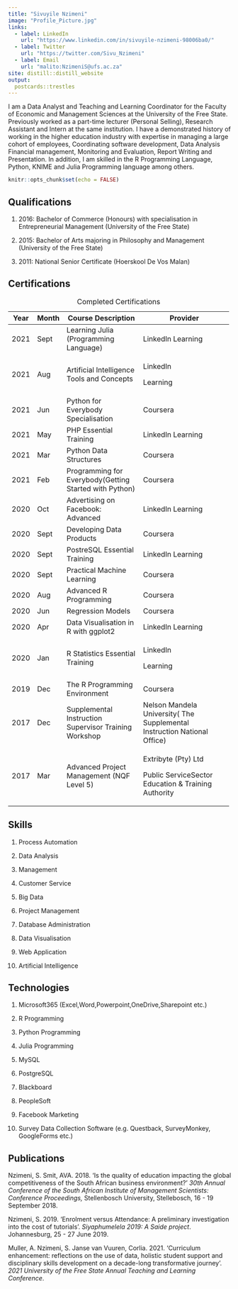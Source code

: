 ```yaml
---
title: "Sivuyile Nzimeni"
image: "Profile_Picture.jpg"
links:
  - label: LinkedIn
    url: "https://www.linkedin.com/in/sivuyile-nzimeni-98006ba0/"
  - label: Twitter
    url: "https://twitter.com/Sivu_Nzimeni"
  - label: Email
    url: "malito:NzimeniS@ufs.ac.za"
site: distill::distill_website
output:
  postcards::trestles
---
```

I am a Data Analyst and Teaching and Learning Coordinator for the Faculty of Economic and Management Sciences at the University of the Free State. Previously worked as a part-time lecturer (Personal Selling), Research Assistant and Intern at the same institution. I have a demonstrated history of working in the higher education industry with expertise in managing a large cohort of employees, Coordinating software development, Data Analysis Financial management, Monitoring and Evaluation, Report Writing and Presentation. In addition, I am skilled in the R Programming Language, Python, KNIME and Julia Programming language among others.


```r
knitr::opts_chunk$set(echo = FALSE)
```

## Qualifications

1.  2016: Bachelor of Commerce (Honours) with specialisation in Entrepreneurial Management (University of the Free State)

2.  2015: Bachelor of Arts majoring in Philosophy and Management (University of the Free State)

3.  2011: National Senior Certificate (Hoerskool De Vos Malan)

## Certifications

+----------+----------+--------------------------------------------------------+--------------------------------------------------------------------------+
| Year     | Month    | Course Description                                     | Provider                                                                 |
+==========+==========+========================================================+==========================================================================+
| 2021     | Sept     | Learning Julia (Programming Language)                  | LinkedIn Learning                                                        |
+----------+----------+--------------------------------------------------------+--------------------------------------------------------------------------+
| 2021     | Aug      | Artificial Intelligence Tools and Concepts             | LinkedIn                                                                 |
|          |          |                                                        |                                                                          |
|          |          |                                                        | Learning                                                                 |
+----------+----------+--------------------------------------------------------+--------------------------------------------------------------------------+
| 2021     | Jun      | Python for Everybody Specialisation                    | Coursera                                                                 |
+----------+----------+--------------------------------------------------------+--------------------------------------------------------------------------+
| 2021     | May      | PHP Essential Training                                 | LinkedIn Learning                                                        |
+----------+----------+--------------------------------------------------------+--------------------------------------------------------------------------+
| 2021     | Mar      | Python Data Structures                                 | Coursera                                                                 |
+----------+----------+--------------------------------------------------------+--------------------------------------------------------------------------+
| 2021     | Feb      | Programming for Everybody(Getting Started with Python) | Coursera                                                                 |
+----------+----------+--------------------------------------------------------+--------------------------------------------------------------------------+
| 2020     | Oct      | Advertising on Facebook: Advanced                      | LinkedIn Learning                                                        |
+----------+----------+--------------------------------------------------------+--------------------------------------------------------------------------+
| 2020     | Sept     | Developing Data Products                               | Coursera                                                                 |
+----------+----------+--------------------------------------------------------+--------------------------------------------------------------------------+
| 2020     | Sept     | PostreSQL Essential Training                           | LinkedIn Learning                                                        |
+----------+----------+--------------------------------------------------------+--------------------------------------------------------------------------+
| 2020     | Sept     | Practical Machine Learning                             | Coursera                                                                 |
+----------+----------+--------------------------------------------------------+--------------------------------------------------------------------------+
| 2020     | Aug      | Advanced R Programming                                 | Coursera                                                                 |
+----------+----------+--------------------------------------------------------+--------------------------------------------------------------------------+
| 2020     | Jun      | Regression Models                                      | Coursera                                                                 |
+----------+----------+--------------------------------------------------------+--------------------------------------------------------------------------+
| 2020     | Apr      | Data Visualisation in R with ggplot2                   | LinkedIn Learning                                                        |
+----------+----------+--------------------------------------------------------+--------------------------------------------------------------------------+
| 2020     | Jan      | R Statistics Essential Training                        | LinkedIn                                                                 |
|          |          |                                                        |                                                                          |
|          |          |                                                        | Learning                                                                 |
+----------+----------+--------------------------------------------------------+--------------------------------------------------------------------------+
| 2019     | Dec      | The R Programming Environment                          | Coursera                                                                 |
+----------+----------+--------------------------------------------------------+--------------------------------------------------------------------------+
| 2017     | Dec      | Supplemental Instruction Supervisor Training Workshop  | Nelson Mandela University( The Supplemental Instruction National Office) |
+----------+----------+--------------------------------------------------------+--------------------------------------------------------------------------+
| 2017     | Mar      | Advanced Project Management (NQF Level 5)              | Extribyte (Pty) Ltd                                                      |
|          |          |                                                        |                                                                          |
|          |          |                                                        | Public ServiceSector Education & Training Authority                      |
+----------+----------+--------------------------------------------------------+--------------------------------------------------------------------------+

: Completed Certifications

## Skills

1.  Process Automation

2.  Data Analysis

3.  Management

4.  Customer Service

5.  Big Data

6.  Project Management

7.  Database Administration

8.  Data Visualisation

9.  Web Application

10. Artificial Intelligence

## Technologies

1.  Microsoft365 (Excel,Word,Powerpoint,OneDrive,Sharepoint etc.)

2.  R Programming

3.  Python Programming

4.  Julia Programming

5.  MySQL

6.  PostgreSQL

7.  Blackboard

8.  PeopleSoft

9.  Facebook Marketing

10. Survey Data Collection Software (e.g. Questback, SurveyMonkey, GoogleForms etc.)

## Publications

Nzimeni, S. Smit, AVA. 2018. 'Is the quality of education impacting the global competitiveness of the South African business environment?' *30th Annual Conference of the South African Institute of Management Scientists: Conference Proceedings,* Stellenbosch University, Stellebosch, 16 - 19 September 2018.

Nzimeni, S. 2019. 'Enrolment versus Attendance: A preliminary investigation into the cost of tutorials'. *Siyaphumelela 2019: A Saide project*. Johannesburg, 25 - 27 June 2019.

Muller, A. Nzimeni, S. Janse van Vuuren, Corlia. 2021. 'Curriculum enhancement: reflections on the use of data, holistic student support and disciplinary skills development on a decade-long transformative journey'. *2021 University of the Free State Annual Teaching and Learning Conference*.
